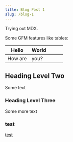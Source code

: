 ```yaml
---
title: Blog Post 1
slug: /blog-1
---
```



Trying out MDX.

Some GFM features like tables:

| Hello   | World |   |   |   |
|---------|-------|---|---|---|
| How are | you?  |   |   |   |

## Heading Level Two

Some text

### Heading Level Three

Some more text

### test

[test](/blog-2/)
